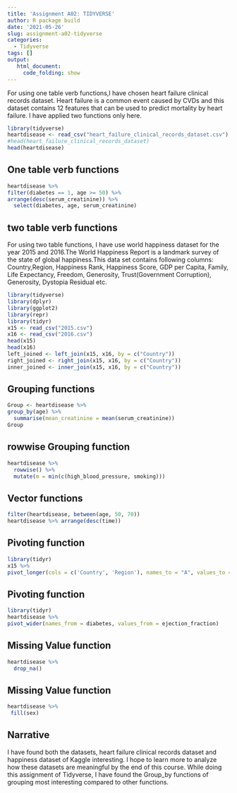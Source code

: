 ```yaml
---
title: 'Assignment A02: TIDYVERSE'
author: R package build
date: '2021-05-26'
slug: assignment-a02-tidyverse
categories:
  - Tidyverse
tags: []
output:
   html_document:
     code_folding: show
---
```

For using one table verb functions,I have chosen heart failure clinical records dataset. Heart failure is a common event caused by CVDs and this dataset contains 12 features that can be used to predict mortality by heart failure. I have applied two functions only here.
```r
library(tidyverse)
heartdisease <- read_csv("heart_failure_clinical_records_dataset.csv")
#head(heart_failure_clinical_records_dataset)
head(heartdisease)
```
## One table verb functions
```r
heartdisease %>%
filter(diabetes == 1, age >= 50) %>%
arrange(desc(serum_creatinine)) %>%
  select(diabetes, age, serum_creatinine)
```
## two table verb functions
For using two table functions, I have use world happiness dataset for the year 2015 and 2016.The World Happiness Report is a landmark survey of the state of global happiness.This data set contains following columns: Country,Region, Happiness Rank, Happiness Score, GDP per Capita, Family, Life Expectancy, Freedom, Generosity, Trust(Government Corruption), Generosity, Dystopia Residual etc.
```r
library(tidyverse)
library(dplyr)
library(ggplot2)
library(repr)
library(tidyr)
x15 <- read_csv("2015.csv")
x16 <- read_csv("2016.csv")
head(x15)
head(x16)
left_joined <- left_join(x15, x16, by = c("Country"))
right_joined <- right_join(x15, x16, by = c("Country"))
inner_joined <- inner_join(x15, x16, by = c("Country"))
```
## Grouping functions 
```r
Group <- heartdisease %>%
group_by(age) %>%
  summarise(mean_creatinine = mean(serum_creatinine))
Group
```
## rowwise Grouping function
```r
heartdisease %>% 
  rowwise() %>% 
  mutate(m = min(c(high_blood_pressure, smoking)))
```
## Vector functions 
```r
filter(heartdisease, between(age, 50, 70))
heartdisease %>% arrange(desc(time))
```
## Pivoting function 
```r
library(tidyr)
x15 %>%
pivot_longer(cols = c('Country', 'Region'), names_to = "A", values_to = "B")
```
## Pivoting function
```r
library(tidyr)
heartdisease %>%
pivot_wider(names_from = diabetes, values_from = ejection_fraction)
```
## Missing Value function
```r
heartdisease %>%
  drop_na()
```
## Missing Value function
```r
heartdisease %>%
 fill(sex)
```
## Narrative 
I have found both the datasets, heart failure clinical records dataset and happiness dataset of Kaggle interesting. I hope to learn more to analyze how these datasets are meaningful by the end of this course. While doing this assignment of Tidyverse, I have found the Group_by functions of grouping most interesting compared to other functions.
